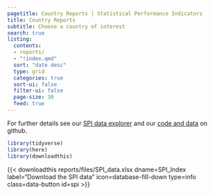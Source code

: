 ```yaml
---
pagetitle: Country Reports | Statistical Performance Indicators
title: Country Reports
subtitle: Choose a country of interest
search: true  
listing:
  contents: 
  - reports/
  - "!index.qmd"
  sort: "date desc"
  type: grid
  categories: true
  sort-ui: false
  filter-ui: false
  page-size: 30
  feed: true
---
```


For further details see our [SPI data explorer](https://datanalytics.worldbank.org/SPI/) and our [code and data](https://github.com/worldbank/SPI) on github. 

```r
library(tidyverse)
library(here)
library(downloadthis)
```

{{< downloadthis reports/files/SPI_data.xlsx dname=SPI_Index label="Download the SPI data" icon=database-fill-down type=info class=data-button id=spi >}}

